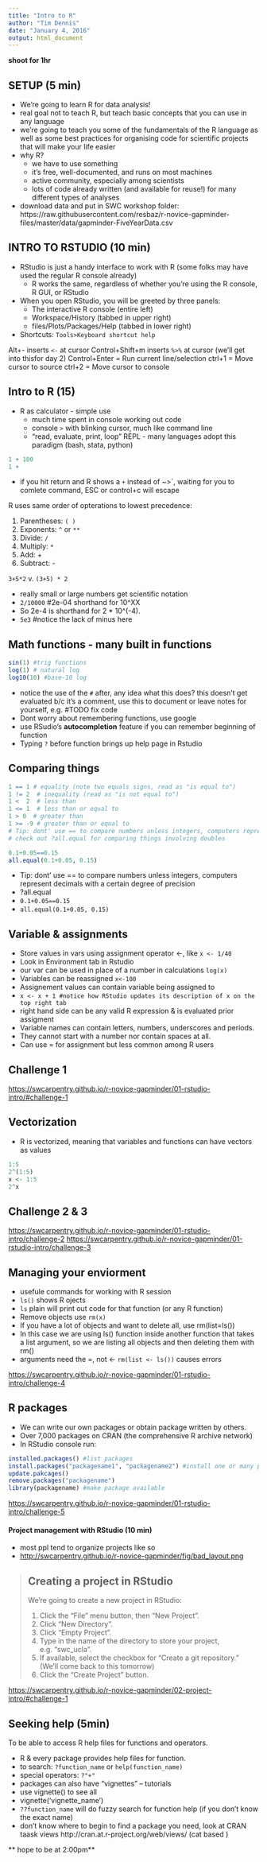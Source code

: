```yaml
---
title: "Intro to R"
author: "Tim Dennis"
date: "January 4, 2016"
output: html_document
---
```


**shoot for 1hr**

## SETUP (5 min)

* We're going to learn R for data analysis!
* real goal not to teach R, but teach basic concepts that you can use in any language
* we’re going to teach you some of the fundamentals of the R language as well as some best practices for organising code for scientific projects that will make your life easier
* why R?
	* we have to use something
	* it's free, well-documented, and runs on most machines
	* active community, especially among scientists
	* lots of code already written (and available for reuse!) for many different types of analyses
* download data and put in SWC workshop folder: https://raw.githubusercontent.com/resbaz/r-novice-gapminder-files/master/data/gapminder-FiveYearData.csv

## INTRO TO RSTUDIO (10 min)

* RStudio is just a handy interface to work with R (some folks may have used the regular R console already)
	* R works the same, regardless of whether you're using the R console, R GUI, or RStudio
* When you open RStudio, you will be greeted by three panels:
    * The interactive R console (entire left)
    * Workspace/History (tabbed in upper right)
    * files/Plots/Packages/Help (tabbed in lower right)	
* Shortcuts: 
`Tools>Keyboard shortcut help`

Alt+- inserts `<-` at cursor
Control+Shift+m inserts `%>%` at cursor (we'll get into thisfor day 2)
Control+Enter = Run current line/selection
ctrl+1 = Move cursor to source
ctrl+2 = Move cursor to console

## Intro to R (15)

* R as calculator - simple use 
	* much time spent in console working out code 
	* console `>` with blinking cursor, much like command line
	* "read, evaluate, print, loop" REPL - many languages adopt this paradigm (bash, stata, python)

```r
1 + 100
1 + 
```

* if you hit return and R shows a `+` instead of ~>`, waiting for you to comlete command, ESC or control+c will escape

R uses same order of opterations to lowest precedence:

1. Parentheses: `( )`
2. Exponents: `^` or `**`
3. Divide: `/`
4. Multiply: `*`
5. Add: +
6. Subtract: -

`3+5*2` v. `(3+5) * 2`

* really small or large numbers get scientific notation
* `2/10000` #2e-04 shorthand for 10^XX 
* So 2e-4 is shorthand for 2 * 10^(-4).
* `5e3` #notice the lack of minus here

## Math functions - many built in functions

```r
sin(1) #trig functions
log(1) # natural log
log10(10) #base-10 log
```

* notice the use of the `#` after, any idea what this does? this doesn't get evaluated b/c it's a comment, use this to document or leave notes for yourself, e.g. #TODO fix code
* Dont worry about remembering functions, use google 
* use RSudio's **autocompletion** feature if you can remember beginning of function
* Typing `?` before function brings up help page in Rstudio

## Comparing things

```r
1 == 1 # equality (note two equals signs, read as "is equal to")
1 != 2  # inequality (read as "is not equal to")
1 <  2  # less than
1 <= 1  # less than or equal to
1 > 0  # greater than
1 >= -9 # greater than or equal to
# Tip: dont' use == to compare numbers unless integers, computers represent decimals with a certain degree of precision
# check out ?all.equal for comparing things involving doubles

0.1+0.05==0.15
all.equal(0.1+0.05, 0.15)
```

* Tip: dont' use == to compare numbers unless integers, computers represent decimals with a certain degree of precision
* ?all.equal
* `0.1+0.05==0.15`
* `all.equal(0.1+0.05, 0.15)`

## Variable & assignments

* Store values in vars using assignment operator <-, like `x <- 1/40`
* Look in Environment tab in Rstudio
* our var can be used in place of a number in calculations `log(x)`
* Variables can be reassigned `x<-100`
* Assignement values can contain variable being assigned to
* `x <- x + 1 #notice how RStudio updates its description of x on the top right tab`
* right hand side can be any valid R expression & is evaluated prior assigment
* Variable names can contain letters, numbers, underscores and periods. 
* They cannot start with a number nor contain spaces at all.
* Can use = for assignment but less common among R users

## Challenge 1
<https://swcarpentry.github.io/r-novice-gapminder/01-rstudio-intro/#challenge-1>

## Vectorization

* R is vectorized, meaning that variables and functions can have vectors as values

```r
1:5
2^(1:5)
x <- 1:5
2^x
```

## Challenge 2 & 3
<https://swcarpentry.github.io/r-novice-gapminder/01-rstudio-intro/challenge-2>
<https://swcarpentry.github.io/r-novice-gapminder/01-rstudio-intro/challenge-3>

## Managing your enviorment

* usefule commands for working with R session 
* `ls()` shows R ojects
* `ls` plain will print out code for that function (or any R function)
* Remove objects use `rm(x)`
* If you have a lot of objects and want to delete all, use rm(list=ls())
* In this case we are using ls() function inside another function that takes a list argument, so we are listing all objects and then deleting them with rm()
* arguments need the =, not <- `rm(list <- ls())` causes errors

<https://swcarpentry.github.io/r-novice-gapminder/01-rstudio-intro/challenge-4>

## R packages

* We can write our own packages or obtain package written by others.
* Over 7,000 packages on CRAN (the comprehensive R archive network)
* In RStudio console run: 

```r
installed.packages() #list packages
install.packages("packagename1", "packagename2") #install one or many packages
update.pakcages()
remove.packages("packagename")
library(packagename) #make package available 

```

<https://swcarpentry.github.io/r-novice-gapminder/01-rstudio-intro/challenge-5>

#### Project management with RStudio (10 min)

* most ppl tend to organize projects like so
* <http://swcarpentry.github.io/r-novice-gapminder/fig/bad_layout.png>

> ## Creating a project in RStudio
> We’re going to create a new project in RStudio:
>
> 1. Click the “File” menu button, then “New Project”.
> 2. Click “New Directory”.
> 3. Click “Empty Project”.
> 4. Type in the name of the directory to store your project, e.g. “swc_ucla”.
> 5. If available, select the checkbox for “Create a git repository." (We'll come back to this tomorrow) 
> 6. Click the “Create Project” button.

<https://swcarpentry.github.io/r-novice-gapminder/02-project-intro/#challenge-1>

## Seeking help (5min)

To be able to access R help files for functions and operators. 

* R & every package provides help files for function. 
* to search: `?function_name` or `help(function_name)` 
* special operators:  `?"+"`
* packages can also have "vignettes" -- tutorials 
* use vignette() to see all
* vignette('vignette_name')
* `??function_name` will do fuzzy search for function help (if you don't know the exact name)
* don't know where to begin to find a package you need, look at CRAN taask views http://cran.at.r-project.org/web/views/ (cat based )

** hope to be at 2:00pm**
